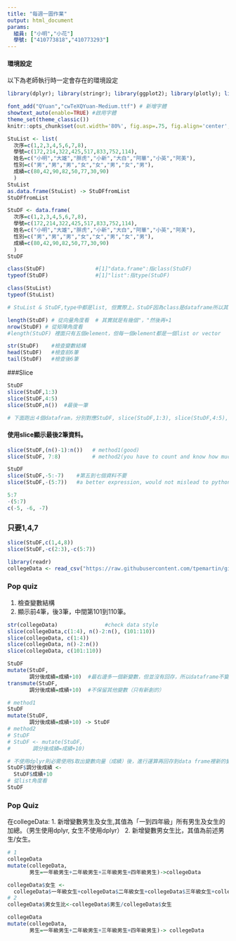 ```yaml
---
title: "每週一圖作業"
output: html_document
params:
  組員: ["小明","小花"]  
  學號: ["410773818","410773293"]
---
```


#### 環境設定

以下為老師執行時一定會存在的環境設定
```r
library(dplyr); library(stringr); library(ggplot2); library(plotly); library(lubridate); library(readr); library(tidyr); library(showtext)

font_add("QYuan","cwTeXQYuan-Medium.ttf") # 新增字體
showtext_auto(enable=TRUE) #啟用字體
theme_set(theme_classic())
knitr::opts_chunk$set(out.width='80%', fig.asp=.75, fig.align='center', fig.showtext=T)
```

```r
StuList <- list(
  次序=c(1,2,3,4,5,6,7,8),
  學號=c(172,214,322,425,517,833,752,114),
  姓名=c("小明","大雄","胖虎","小新","大白","阿華","小英","阿美"),
  性別=c("男","男","男","女","女","男","女","男"),
  成績=c(80,42,90,82,50,77,30,90)
  )
StuList 
as.data.frame(StuList) -> StuDFfromList
StuDFfromList
```

```r
StuDF <- data.frame(
  次序=c(1,2,3,4,5,6,7,8),
  學號=c(172,214,322,425,517,833,752,114),
  姓名=c("小明","大雄","胖虎","小新","大白","阿華","小英","阿美"),
  性別=c("男","男","男","女","女","男","女","男"),
  成績=c(80,42,90,82,50,77,30,90)
  )
StuDF 
```

```r
class(StuDF)                #[1]"data.frame":指class(StuDF)
typeof(StuDF)               #[1]"list":指type(StuDF)
```

```r
class(StuList)               
typeof(StuList) 

# StuList & StuDF,type中都是list, 但實際上，StuDF因為class是dataframe所以其實可以做更多的事
```
```r
length(StuDF) # 從向量角度看  # 其實就是有幾個"，"然後再+1
nrow(StuDF) # 從矩陣角度看
#length(StuDF) 裡面只有五個element，但每一個element都是一個list or vector
```

```r
str(StuDF)    #檢查變數結構
head(StuDF)   #檢查前6筆
tail(StuDF)   #檢查後6筆
```

###Slice

```r
StuDF
slice(StuDF,1:3)
slice(StuDF,4:5)
slice(StuDF,n())  #最後一筆

# 下面跑出４個datafram，分別對應StuDF, slice(StuDF,1:3), slice(StuDF,4:5), slice(StuDF,n())
```

#### 使用slice顯示最後2筆資料。
```r
slice(StuDF,(n()-1):n())   # method1(good)
slice(StuDF, 7:8)          # method2(you have to count and know how much data in this dataframe)
```

```r
StuDF
slice(StuDF,-5:-7)    #第五到七個資料不要
slice(StuDF,-(5:7))   #a better expression, would not mislead to python expression
```

```r
5:7
-(5:7)
c(-5, -6, -7)
```

### 只要1,4,7
```r
slice(StuDF,c(1,4,8))
slice(StuDF,-c(2:3),-c(5:7))
```

```r
library(readr)
collegeData <- read_csv("https://raw.githubusercontent.com/tpemartin/github-data/master/103_student.csv")
```

### Pop quiz
1. 檢查變數結構
2. 顯示前4筆，後3筆，中間第101到110筆。
```r
str(collegeData)               #check data style
slice(collegeData,c(1:4), n()-2:n(), (101:110))
slice(collegeData, c(1:4))
slice(collegeData, n()-2:n())
slice(collegeData, c(101:110))
```

```r
StuDF
mutate(StuDF,
       調分後成績=成績+10)  #最右邊多一個新變數，但並沒有回存，所以dataframe不變
transmute(StuDF,
       調分後成績=成績+10)  #不保留其他變數（只有新創的）
```
```r
# method1
StuDF
mutate(StuDF,
       調分後成績=成績+10) -> StuDF
# method2
# StuDF
# StuDF <- mutate(StuDF,
#       調分後成績=成績+10) 
```
```r
# 不使用dplyr則必需使用$取出變數向量（成績）後，進行運算再回存到data frame裡新的變數（調分後成績）裡：
StuDF$調分後成績 <-
  StuDF$成績+10
# 從list角度看
StuDF
```


### Pop Quiz
在collegeData:
1. 新增變數男生及女生,其值為「一到四年級」所有男生及女生的加總。（男生使用dplyr, 女生不使用dplyr）
2. 新增變數男女生比，其值為前述男生/女生。
```r
# 1
collegeData
mutate(collegeData,
       男生=一年級男生+二年級男生+三年級男生+四年級男生)->collegeData

collegeData$女生 <-
  collegeData$一年級女生+collegeData$二年級女生+collegeData$三年級女生+collegeData$四年級女生
# 2
collegeData$男女生比<-collegeData$男生/collegeData$女生
```


```r
collegeData
mutate(collegeData,
       男生=一年級男生+二年級男生+三年級男生+四年級男生)-> collegeData
```

